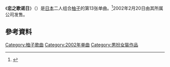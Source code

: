 {{Infobox Single
| Name           = 恋之歌谣日
| Cover Size     =
| Caption        =
| Artist         = [[柚子_(组合)|柚子]]
| from Album     = 
| Released       = 2002年2月20日
| Format         =
| Recorded       =
| Genre          = [[J-Pop|J-Pop]]
| Language       =
| Length         = 10分6秒
| Label          =
| Writer         = [[北川悠仁|北川悠仁]]
| Lyricist       =
| Composer       =
| Arranger       =
| Certification  = *白金（[[日本唱片協會|日本唱片協會]]）
| Chart position = *周榜第3位（[[Oricon公信榜|Oricon]]）
*2002年度年榜50位（Oricon）
| Last single    = Again2<br />（2002年）
| This single    = '''恋之歌谣日'''<br />（2002年）
| Next single    = 直到重逢的那天<br />（2002年）
| Misc           ={{Extra track listing
 | Album         = 
 | Type          = studio
 | prev_track    = 
 | prev_no       = 
 | this_track    = '''恋之歌谣日'''
 | track_no      = 
 | next_track    = 
 | next_no       = 
}}{{Extra track listing
 | Album         = 
 | Type          = greatest
 | prev_track    = 
 | prev_no       = 
 | this_track    = '''恋之歌谣日'''
 | track_no      = 
 | next_track    = 
 | next_no       = 
}}
}}

《'''恋之歌谣日'''》（{{jpn|j=恋の歌謡日}}）是[[日本|日本]]二人组合[[柚子_(組合)|柚子]]的第13张单曲。<ref>{{Cite web|url =http://www.senha-yuzu.jp/discography/single/index.php|title =ゆず Official Website | ディスコグラフィ | シングル|accessdate =2016-05-25|author =|date =|publisher =|language =ja|deadurl =yes|archiveurl =https://web.archive.org/web/20160602084404/http://www.senha-yuzu.jp/discography/single/index.php|archivedate =2016-06-02}}</ref>2002年2月20日由其所属公司{{link-ja|Senha&Company|セーニャ・アンド・カンパニー}}发售。

== 參考資料 ==
{{Reflist}}

{{柚子单曲}}
{{音乐小作品}}

{{DEFAULTSORT:Koi no Kayoubi}}
[[Category:柚子歌曲|Category:柚子歌曲]]
[[Category:2002年单曲|Category:2002年单曲]]
[[Category:男扮女裝作品|Category:男扮女裝作品]]